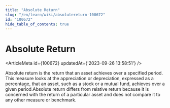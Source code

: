 ```yaml
---
title: "Absolute Return"
slug: "/en/learn/wiki/absolutereturn-100672"
id: "100672"
hide_table_of_contents: true
---
```



# Absolute Return

<ArticleMeta id={100672} updatedAt={'2023-09-26 13:58:51'} />
<div className='border-solid border-b border-t-0 my-4 border-[var(--ifm-color-gray-300)]' />

Absolute return is the return that an asset achieves over a specified period. This measure looks at the appreciation or depreciation, expressed as a percentage, that an asset, such as a stock or a mutual fund, achieves over a given period.Absolute return differs from relative return because it is concerned with the return of a particular asset and does not compare it to any other measure or benchmark.
